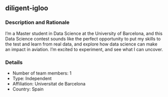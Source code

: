 ## diligent-igloo

### Description and Rationale
I’m a Master student in Data Science at the University of Barcelona, and this Data Science contest sounds like the perfect opportunity to put my skills to the test and learn from real data, and explore how data science can make an impact in aviation. I’m excited to experiment, and see what I can uncover.

### Details

* Number of team members: 1
* Type: Independent
* Affiliation: Universitat de Barcelona
* Country: Spain

